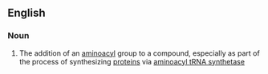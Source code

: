 ==English==

===Noun===
{{en-noun}}

#{{biochemistry}} The addition of an [[aminoacyl]] group to a compound, especially as part of the process of synthesizing [[protein]]s via [[aminoacyl tRNA synthetase]]